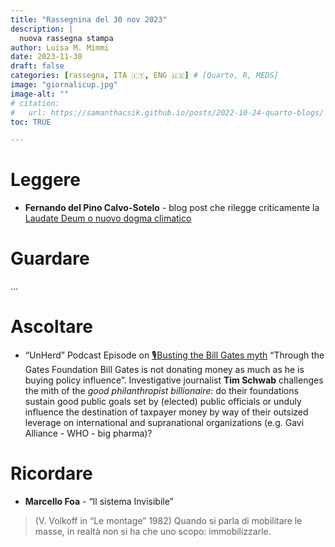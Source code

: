 ```yaml
---
title: "Rassegnina del 30 nov 2023"
description: |
  nuova rassegna stampa
author: Luisa M. Mimmi
date: 2023-11-30
draft: false
categories: [rassegna, ITA 🇮🇹, ENG 🇺🇸] # [Quarto, R, MEDS]
image: "giornalicup.jpg"
image-alt: ""
# citation: 
#   url: https://samanthacsik.github.io/posts/2022-10-24-quarto-blogs/ 
toc: TRUE

---
```


# Leggere
+ **Fernando del Pino Calvo-Sotelo** - blog post che rilegge criticamente la [Laudate Deum o nuovo dogma climatico](https://www.brigataperladifesadellovvio.com/blog/laudate-deum-o-nuovo-dogma-climatico)



# Guardare 
...


# Ascoltare 

+ "UnHerd" Podcast Episode on [🎙Busting the Bill Gates myth](https://open.spotify.com/show/13ZOVT9rEh2EvcsikrdPIq)
"Through the Gates Foundation Bill Gates is not donating money as much as he is buying policy influence". Investigative journalist  **Tim Schwab** challenges the mith of the _good philanthropist billionaire_: do their foundations sustain good public goals set by (elected) public officials or unduly influence the destination of taxpayer money by way of their outsized leverage on international and supranational organizations (e.g. Gavi Alliance - WHO - big pharma)?  


# Ricordare 
+ **Marcello Foa** - "Il sistema Invisibile"  

> (V. Volkoff in "Le montage" 1982) Quando si parla di mobilitare le masse, in realtà non si ha che uno scopo: immobilizzarle.


<!-- # Istruzioni -->

<!-- + **FOOTNOTES** I am going to insert a footnote here[^1]. -->

<!-- [^1]: Here is the associated footnote, which will appear at the bottom of my document in a "Footnotes" section. -->

